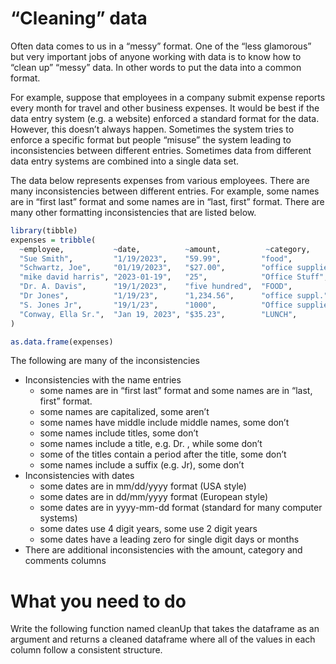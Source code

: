 # <yrChapterNumber></yrChapterNumber> "Cleaning" data

Often data comes to us in a "messy" format. One of the "less glamorous" but
very important jobs of anyone
working with data is to know how to "clean up" "messy" data. In other words
to put the data into a common format. 

For example, suppose that employees in a company submit expense reports
every month for travel and other business expenses. It would be best if the
data entry system (e.g. a website) enforced a standard format for the data.
However, this doesn't always happen. Sometimes the system tries to enforce
a specific format but people "misuse" the system leading to 
inconsistencies between different entries. Sometimes data from different
data entry systems are combined into a single data set.

The data below represents expenses from various employees. There are many
inconsistencies between different entries. For example, 
some names are in "first last" format and some names are in "last, first" format. 
There are many other 
formatting inconsistencies that are listed below.

```r
library(tibble)
expenses = tribble(
  ~employee,           ~date,          ~amount,          ~category,         ~comments,
  "Sue Smith",         "1/19/2023",    "59.99",         "food",            "lunch with client",
  "Schwartz, Joe",     "01/19/2023",   "$27.00",        "office supplies", "paper for printer",
  "mike david harris", "2023-01-19",   "25",            "Office Stuff",    NA,
  "Dr. A. Davis",      "19/1/2023",    "five hundred",  "FOOD",            "NA",
  "Dr Jones",          "1/19/23",      "1,234.56",      "office suppl.",   "chairs",
  "S. Jones Jr",       "19/1/23",      "1000",          "Office supplies", "desk",
  "Conway, Ella Sr.",  "Jan 19, 2023", "$35.23",        "LUNCH",           "---",
)

as.data.frame(expenses)
```

The following are many of the inconsistencies

- Inconsistencies with the name entries
  * some names are in "first last" format and some names are in "last, first" format. 
  * some names are capitalized, some aren't
  * some names have middle include middle names, some don't
  * some names include titles, some don't
  * some names include a title, e.g. Dr. , while some don't
  * some of the titles contain a period after the title, some don't
  * some names include a suffix (e.g. Jr), some don't

- Inconsistencies with dates
  * some dates are in mm/dd/yyyy format (USA style)
  * some dates are in dd/mm/yyyy format (European style)
  * some dates are in yyyy-mm-dd format (standard for many computer systems)
  * some dates use 4 digit years, some use 2 digit years
  * some dates have a leading zero for single digit days or months

- There are additional inconsistencies with the amount, category and comments
  columns
  
# What you need to do 

Write the following function named cleanUp that takes the dataframe as 
an argument and returns a cleaned dataframe where all of the values in 
each column
follow a consistent structure.
